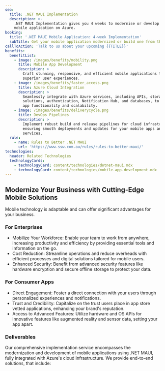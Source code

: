 ```yaml
---
seo:
  title: .NET MAUI Implementation
  description: >-
    .NET MAUI Implementation gives you 4 weeks to modernise or develop your
    mobile application on Azure.
booking:
  title: '.NET MAUI Mobile Application: 4-week Implementation'
  subTitle: Get your mobile application modernized or build one from the ground up.
callToAction: 'Talk to us about your upcoming {{TITLE}}'
benefits:
  benefitList:
    - image: /images/benefits/mobility.png
      title: Mobile App Development
      description: >
        Craft stunning, responsive, and efficient mobile applications that offer
        superior user experiences.
    - image: /images/benefits/faster_access.png
      title: Azure Cloud Integration
      description: >
        Seamlessly integrate with Azure services, including APIs, storage
        solutions, authentication, Notification Hub, and databases, to enhance
        app functionality and scalability.
    - image: /images/benefits/deliverycycle.png
      title: DevOps Pipelines
      description: >
        Implement robust build and release pipelines for cloud infrastructure,
        ensuring smooth deployments and updates for your mobile apps and backend
        services.
  rule:
    - name: Rules to Better .NET MAUI
      url: 'https://www.ssw.com.au/rules/rules-to-better-maui/'
technologies:
  header: Related Technologies
  technologyCards:
    - technologyCard: content/technologies/dotnet-maui.mdx
    - technologyCard: content/technologies/mobile-app-development.mdx
---
```


## Modernize Your Business with Cutting-Edge Mobile Solutions

Mobile technology is adaptable and can offer significant advantages for your business.

### For Enterprises

* Mobilize Your Workforce: Enable your team to work from anywhere, increasing productivity and efficiency by providing essential tools and information on the go.
* Cost Reduction: Streamline operations and reduce overheads with efficient processes and digital solutions tailored for mobile users.
* Enhanced Security: Benefit from advanced security features like hardware encryption and secure offline storage to protect your data.

### For Consumer Apps

* Direct Engagement: Foster a direct connection with your users through personalized experiences and notifications.
* Trust and Credibility: Capitalize on the trust users place in app store vetted applications, enhancing your brand's reputation.
* Access to Advanced Features: Utilize hardware and OS APIs for innovative features like augmented reality and sensor data, setting your app apart.

### Deliverables

Our comprehensive implementation service encompasses the modernization and development of mobile applications using .NET MAUI, fully integrated with Azure's cloud infrastructure. We provide end-to-end solutions, that include:
